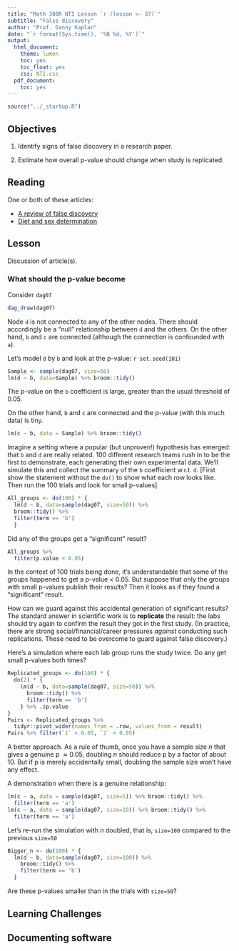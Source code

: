 ```yaml
---
title: "Math 300R NTI Lesson `r (lesson <- 37)`"
subtitle: "False discovery"
author: "Prof. Danny Kaplan"
date: "`r format(Sys.time(), '%B %d, %Y')`"
output:
  html_document:
    theme: lumen
    toc: yes
    toc_float: yes
    css: NTI.css
  pdf_document:
    toc: yes
---
```



```r
source("../_startup.R")
```


## Objectives

#. Identify signs of false discovery in a research paper.

#. Estimate how overall p-value should change when study is replicated.


## Reading

One or both of these articles:

- [A review of false discovery](www/false-discovery-significance.pdf)
- [Diet and sex determination](www/cereal_and_sex_determination.pdf)


## Lesson

Discussion of article(s).


### What should the p-value become

Consider `dag07`

```r
dag_draw(dag07)
```

Node `d` is not connected to any of the other nodes. There should accordingly be a "null" relationship between `d` and the others. On the other hand, `b` and `c` are connected (although the connection is confounded with `a`).

Let's model `d` by `b` and look at the p-value: `r set.seed(101)`

```r
Sample <- sample(dag07, size=50)
lm(d ~ b, data=Sample) %>% broom::tidy()
```

The p-value on the `b` coefficient is large, greater than the usual threshold of 0.05.

On the other hand, `b` and `c` are connected and the p-value (with this much data) is tiny.

```r
lm(c ~ b, data = Sample) %>% broom::tidy()
```

Imagine a setting where a popular (but unproven!) hypothesis has emerged: that `b` and `d` are really related. 100 different research teams rush in to be the first to demonstrate, each generating their own experimental data. We'll simulate this and collect the summary of the `b` coefficient w.r.t. `d`. [First show the statement without the `do()` to show what each row looks like. Then run the 100 trials and look for small p-values]

```r
All_groups <- do(100) * {
  lm(d ~ b, data=sample(dag07, size=50)) %>% 
  broom::tidy() %>%
  filter(term == 'b')
  }
```

Did any of the groups get a "significant" result?

```r
All_groups %>% 
  filter(p.value < 0.05)
```

In the context of 100 trials being done, it's understandable that some of the groups happened to get a p-value < 0.05. But suppose that only the groups with small p-values publish their results? Then it looks as if they found a "significant" result.

How can we guard against this accidental generation of significant results? The standard answer in scientific work is to **replicate** the result: the labs should try again to confirm the result they got in the first study. (In practice, there are strong social/financial/career pressures *against* conducting such replications. These need to be overcome to guard against false discovery.)

Here's a simulation where each lab group runs the study twice. Do any get small p-values both times?

```r
Replicated_groups <- do(100) * {
  do(2) * {
    lm(d ~ b, data=sample(dag07, size=50)) %>% 
      broom::tidy() %>%
      filter(term == 'b')
    } %>% .$p.value
} 
Pairs <- Replicated_groups %>% 
  tidyr::pivot_wider(names_from = .row, values_from = result)
Pairs %>% filter(`1` < 0.05, `2` < 0.05)
```

A better approach. As a rule of thumb, once you have a sample size $n$ that gives a genuine  p $\approx 0.05$, doubling $n$ should reduce p by a factor of about 10. But if p is merely accidentally small, doubling the sample size won't have any effect. 

A demonstration when there is a genuine relationship:

```r
lm(c ~ a, data = sample(dag07, size=5)) %>% broom::tidy() %>%
  filter(term == 'a')
lm(c ~ a, data = sample(dag07, size=10)) %>% broom::tidy() %>%
  filter(term == 'a')
```

Let's re-run the simulation with $n$ doubled, that is, `size=100` compared to the previous `size=50`

```r
Bigger_n <- do(100) * {
  lm(d ~ b, data=sample(dag07, size=100)) %>% 
    broom::tidy() %>%
    filter(term == 'b')
  }
```

Are these p-values smaller than in the trials with `size=50`?


## Learning Challenges



## Documenting software

  

